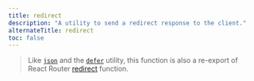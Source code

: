 ```yaml
---
title: redirect
description: "A utility to send a redirect response to the client."
alternateTitle: redirect
toc: false
---
```


> Like [`json`](/docs/latest/json) and the [`defer`](/docs/latest/defer) utility, this function is also a re-export of React Router [redirect](https://reactrouter.com/en/main/fetch/redirect) function.

